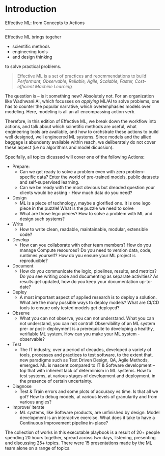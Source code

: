 # Introduction
Effective ML: from Concepts to Actions

---

Effective ML  brings togeher

*  scientific methods
* engineering tools
* and design thinking 

to solve practical problems.

> Effective ML is a set of practices and reocmmendations to build _Performant, Observable, Reliable, Agile, Scalable, Faster, Cost-efficient Machine Learning_

The question is -- is it something new? Absolutely not. For an organization like Wadhwani AI, which focusses on _applying_ ML/AI to solve problems, one has to counter the popular narrative, which overemphasies models over modeling. Here, modeling is all an all encompassing action verb. 

Therefore, in this edition of Effective ML, we break down the workflow into actions, and talk about which scinetific methods are useful, what engineering tools are available, and how to orchstrate these actions to build well designed, well engineered ML systems. Since models and the allied baggage is abundenty available within reach, we deliberately do not cover these aspect (i.e no algorithms and model dicussion).



Specifally, all topics dicussed will cover one of the following Actions:

* Prepare: 
    + Can we get ready to solve a problem even with zero problem-specific data? Enter the world of pre-trained models, public datasets and self-supervised learning.
    + Can we be ready with the most obvious but dreaded question your clients would be asking - How much data do you need?
* Design
    + ML is a piece of technology, maybe a glorified one. It is one lego piece in the puzzle! What is the puzzle we need to solve
    + What are those lego pieces? How to solve a problem with ML and design such systems?
* Write
    + How to write clean, readable, maintainable, modular, extensible code? 
* Develop
    + How can you collaborate with other team members? How do you manage Compute resources? Do you need to version data, code, runtimes yourself? How do you ensure your ML project is reproducible?
* Document
    + How do you communicate the logic, pipelines, results, and metrics? Do you see  writing code and documenting as separate activities? As results get updated, how do you keep your documentation up-to-date? 
* Deploy
    + A most important aspect of applied research is to deploy a solution. What are the many possible ways to deploy models? What are CI/CD tools to ensure only tested models get deployed?
* Observe
    + What you can not observe, you can not understand. What you can not understand, you can not control! Observibility of an ML system pre- or post- deployment is a prerequisite to developing a healthy, verifiable ML system. How can you make your ML system - observable?
* Test
    + The IT industry, over a period of decades, developed a variety of tools, processes and practices to test software, to the extent that, new paradigms such as Test Driven Design, QA, Agile Methods, emerged. ML is nascent compared to IT & Software development – top that with inherent lack of determinism in ML systems. How to test systems, at various stages of development and deployment, in the presence of certain uncertainty.
* Diagnose
    + Test & Train errors and some plots of accuracy vs time. Is that all we got? How to debug models, at various levels of granularity and from various angles?
* Improve/ iterate
    + ML systems, like Software products, are unfinished by design. Model development is an interactive exercise. What does it take to have a Continuous Improvement pipeline in-place? 


The collection of works in this executable playbook is a result of 20+ people spending 20 hours together, spread across two days, listening, presenting and discussing  25+ topics. There were 15 presentations made by the ML team alone on a range of topics.